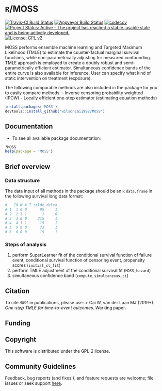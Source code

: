 # `R`/MOSS

[![Travis-CI Build Status](https://travis-ci.org/wilsoncai1992/MOSS.svg?branch=master)](https://travis-ci.org/wilsoncai1992/MOSS)
[![Appveyor Build Status](https://ci.appveyor.com/api/projects/status/hagh8vidrdeacr7f?svg=true)](https://ci.appveyor.com/project/wilsoncai1992/MOSS)
[![codecov](https://codecov.io/gh/wilsoncai1992/MOSS/branch/master/graph/badge.svg)](https://codecov.io/gh/wilsoncai1992/MOSS)
[![Project Status: Active – The project has reached a stable, usable state and is being actively developed.](https://www.repostatus.org/badges/latest/active.svg)](https://www.repostatus.org/#active)
[![License: GPL v2](https://img.shields.io/badge/License-GPL%20v2-blue.svg)](https://www.gnu.org/licenses/gpl-2.0)
<!-- [![CRAN_Status_Badge](http://www.r-pkg.org/badges/version/MOSS)](http://cran.rstudio.com/web/packages/MOSS/index.html) -->
<!-- [![](http://cranlogs.r-pkg.org/badges/MOSS)](http://cran.rstudio.com/web/packages/MOSS/index.html) [![](http://cranlogs.r-pkg.org/badges/grand-total/MOSS)](http://cran.rstudio.com/web/packages/MOSS/index.html) -->

MOSS performs ensemble machine learning and Targeted Maximum Likelihood (TMLE) to estimate the counter-factual marginal survival functions, while non-parametrically adjusting for measured confounding. TMLE approach is employed to create a doubly robust and semi-parametrically efficient estimator. Simultaneous confidence bands of the entire curve is also available for inference. User can specify what kind of static intervention on treatment (exposure).

The following comparable methods are also included in the package for you to easily compare methods:
- Inverse censoring probability weighted (IPCW)
- Locally efficient one-step estimator (estimating equation methods)

```r
install.packages('MOSS')
devtools::install_github('wilsoncai1992/MOSS')
```

## Documentation

* To see all available package documentation:

```r
?MOSS
help(package = 'MOSS')
```

## Brief overview

### Data structure

The data input of all methods in the package should be an `R` `data.frame` in the following survival long data format:

```r
#   ID W A T.tilde delta
# 1  1 0 0      95     1
# 2  2 1 1       1     0
# 3  3 0 0     215     1
# 4  4 1 1      15     1
# 5  5 0 0      73     1
# 6  6 0 0      15     1
```

### Steps of analysis

1. perform SuperLearner fit of the conditional survival function of failure event, conditional survival function of censoring event, propensity scores (`initial_sl_fit`)
2. perform TMLE adjustment of the conditional survival fit (`MOSS_hazard`)
3. simultaneous confidence band (`compute_simultaneous_ci`)


## Citation
To cite `MOSS` in publications, please use:
> Cai W, van der Laan MJ (2019+). *One-step TMLE for time-to-event outcomes.* Working paper.

## Funding

## Copyright
This software is distributed under the GPL-2 license.

## Community Guidelines
Feedback, bug reports (and fixes!), and feature requests are welcome; file issues or seek support [here](https://github.com/wilsoncai1992/MOSS/issues).